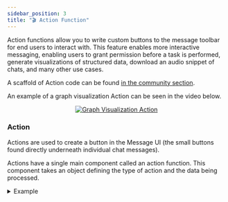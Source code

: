 ```yaml
---
sidebar_position: 3
title: "🎬 Action Function"
---
```


Action functions allow you to write custom buttons to the message toolbar for end users to interact
with. This feature enables more interactive messaging, enabling users to grant permission before a
task is performed, generate visualizations of structured data, download an audio snippet of chats,
and many other use cases.

A scaffold of Action code can be found [in the community section](https://sage.education/f/hub/custom_action/).

An example of a graph visualization Action can be seen in the video below.

<p align="center">
  <a href="#">
    <img src="/images/pipelines/graph-viz-action.gif" alt="Graph Visualization Action" />
  </a>
</p>


### Action
Actions are used to create a button in the Message UI (the small buttons found directly underneath individual chat messages).

Actions have a single main component called an action function. This component takes an object defining the type of action and the data being processed.

<details>
<summary>Example</summary>

```
async def action(
        self,
        body: dict,
        __user__=None,
        __event_emitter__=None,
        __event_call__=None,
    ) -> Optional[dict]:
        print(f"action:{__name__}")

        response = await __event_call__(
            {
                "type": "input",
                "data": {
                    "title": "write a message",
                    "message": "here write a message to append",
                    "placeholder": "enter your message",
                },
            }
        )
        print(response)
```
</details>
